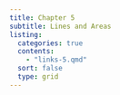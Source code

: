 ```yaml
---
title: Chapter 5
subtitle: Lines and Areas
listing:
  categories: true
  contents:
    - "links-5.qmd"
  sort: false
  type: grid
---
```


